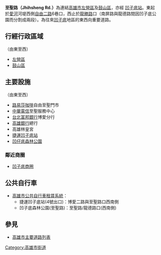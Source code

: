 '''至聖路（Jhihsheng Rd.）'''為連結[[高雄市|高雄市]][[左營區|左營區]]及[[鼓山區|鼓山區]]，亦經<!-- 注释出：[[File:Kaohsiung_Metro_Logo(Logo_Only).svg|25px]] -->[[凹子底站|凹子底站]]。東起於[[愛河|愛河]]河堤西側[[自由路_(高雄市)|自由二路]]6巷口，西止於[[龍勝路|龍勝路]]口（南屏路與龍德路間因凹子底公園而分割成兩段）。為往來[[凹子底|凹子底]]地區的東西向重要道路。

== 行經行政區域 ==
（由東至西）
* [[左營區|左營區]]
* [[鼓山區|鼓山區]]
== 主要設施 ==
（由東至西）
* [[路易莎咖啡|路易莎咖啡]]自由至聖門市
* [[中華電信|中華電信]]至聖服務中心
* [[台北富邦銀行|台北富邦銀行]]博愛分行
* [[高雄銀行|高雄銀行]]總行
* 高雄林皇宮
* [[捷運凹子底站|捷運凹子底站]]
* [[凹仔底森林公園|凹仔底森林公園]]
=== 鄰近商圈 ===
* [[凹子底商圈|凹子底商圈]]

== 公共自行車 ==
* [[高雄市公共自行車租賃系統|高雄市公共自行車租賃系統]]：
** 捷運凹子底站(4號出口)：博愛二路與至聖路口西南側
** 凹子底森林公園(至聖路)：至聖路/龍德路口(西南側)

== 參見 ==
* [[高雄市主要道路列表|高雄市主要道路列表]]

{{高雄市重要道路}}

{{DEFAULTSORT:Jisheng}}
[[Category:高雄市街道|Category:高雄市街道]]


{{TW-road-stub}}